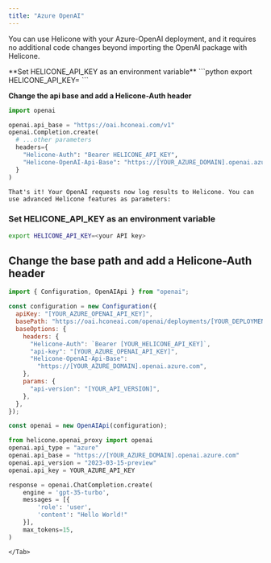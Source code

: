 ```yaml
---
title: "Azure OpenAI"
---
```


You can use Helicone with your Azure-OpenAI deployment, and it requires no additional code changes beyond importing the OpenAI package with Helicone.

<Tabs>
 <Tab title="Python">
  **Set HELICONE_API_KEY as an environment variable**
  ```python
  export HELICONE_API_KEY=<your API key>
  ```

**Change the api base and add a Helicone-Auth header**

```python
import openai

openai.api_base = "https://oai.hconeai.com/v1"
openai.Completion.create(
  # ...other parameters
  headers={
    "Helicone-Auth": "Bearer HELICONE_API_KEY",
    "Helicone-OpenAI-Api-Base": "https://[YOUR_AZURE_DOMAIN].openai.azure.com",
  }
)
```

    That's it! Your OpenAI requests now log results to Helicone. You can use advanced Helicone features as parameters:

  </Tab>
  
  <Tab title="Node.js">

### Set HELICONE_API_KEY as an environment variable

```bash
export HELICONE_API_KEY=<your API key>
```

## Change the base path and add a Helicone-Auth header

```javascript
import { Configuration, OpenAIApi } from "openai";

const configuration = new Configuration({
  apiKey: "[YOUR_AZURE_OPENAI_API_KEY]",
  basePath: "https://oai.hconeai.com/openai/deployments/[YOUR_DEPLOYMENT_PATH]",
  baseOptions: {
    headers: {
      "Helicone-Auth": `Bearer [YOUR_HELICONE_API_KEY]`,
      "api-key": "[YOUR_AZURE_OPENAI_API_KEY]",
      "Helicone-OpenAI-Api-Base":
        "https://[YOUR_AZURE_DOMAIN].openai.azure.com",
    },
    params: {
      "api-version": "[YOUR_API_VERSION]",
    },
  },
});

const openai = new OpenAIApi(configuration);
```

  </Tab>

  <Tab title="Python w/package">

```python
from helicone.openai_proxy import openai
openai.api_type = "azure"
openai.api_base = "https://[YOUR_AZURE_DOMAIN].openai.azure.com"
openai.api_version = "2023-03-15-preview"
openai.api_key = YOUR_AZURE_API_KEY

response = openai.ChatCompletion.create(
    engine = 'gpt-35-turbo',
    messages = [{
        'role': 'user',
        'content': "Hello World!"
    }],
    max_tokens=15,
)

```

    </Tab>

</Tabs>
